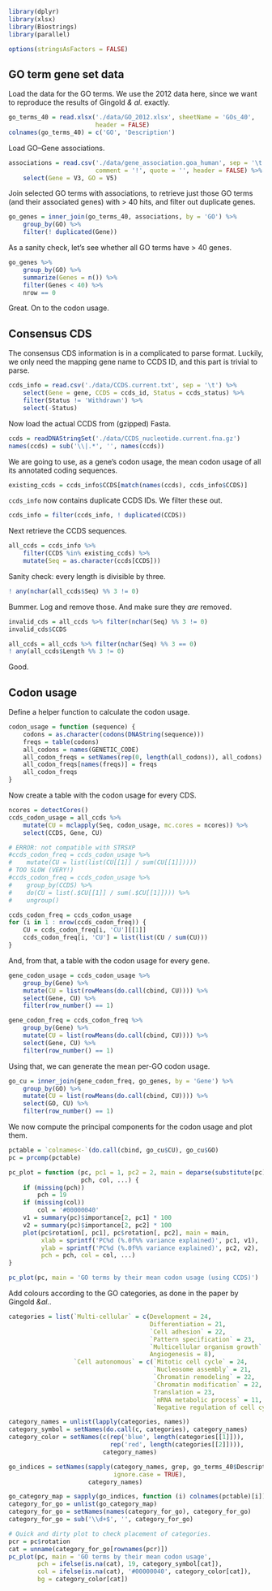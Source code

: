 ```r
library(dplyr)
library(xlsx)
library(Biostrings)
library(parallel)

options(stringsAsFactors = FALSE)
```

## GO term gene set data

Load the data for the GO terms. We use the 2012 data here, since we want to
reproduce the results of Gingold *& al.* exactly.

```r
go_terms_40 = read.xlsx('./data/GO_2012.xlsx', sheetName = 'GOs_40',
                        header = FALSE)
colnames(go_terms_40) = c('GO', 'Description')
```

Load GO–Gene associations.

```r
associations = read.csv('./data/gene_association.goa_human', sep = '\t',
                        comment = '!', quote = '', header = FALSE) %>%
    select(Gene = V3, GO = V5)
```

Join selected GO terms with associations, to retrieve just those GO terms (and
their associated genes) with > 40 hits, and filter out duplicate genes.

```r
go_genes = inner_join(go_terms_40, associations, by = 'GO') %>%
    group_by(GO) %>%
    filter(! duplicated(Gene))
```

As a sanity check, let’s see whether all GO terms have > 40 genes.

```r
go_genes %>%
    group_by(GO) %>%
    summarize(Genes = n()) %>%
    filter(Genes < 40) %>%
    nrow == 0
```

Great. On to the codon usage.

## Consensus CDS

The consensus CDS information is in a complicated to parse format. Luckily, we
only need the mapping gene name to CCDS ID, and this part is trivial to parse.

```r
ccds_info = read.csv('./data/CCDS.current.txt', sep = '\t') %>%
    select(Gene = gene, CCDS = ccds_id, Status = ccds_status) %>%
    filter(Status != 'Withdrawn') %>%
    select(-Status)
```

Now load the actual CCDS from (gzipped) Fasta.

```r
ccds = readDNAStringSet('./data/CCDS_nucleotide.current.fna.gz')
names(ccds) = sub('\\|.*', '', names(ccds))
```

We are going to use, as a gene’s codon usage, the mean codon usage of all its
annotated coding sequences.

```r
existing_ccds = ccds_info$CCDS[match(names(ccds), ccds_info$CCDS)]
```

`ccds_info` now contains duplicate CCDS IDs. We filter these out.

```r
ccds_info = filter(ccds_info, ! duplicated(CCDS))
```

Next retrieve the CCDS sequences.

```r
all_ccds = ccds_info %>%
    filter(CCDS %in% existing_ccds) %>%
    mutate(Seq = as.character(ccds[CCDS]))
```

Sanity check: every length is divisible by three.

```r
! any(nchar(all_ccds$Seq) %% 3 != 0)
```

Bummer. Log and remove those. And make sure they *are* removed.

```r
invalid_cds = all_ccds %>% filter(nchar(Seq) %% 3 != 0)
invalid_cds$CCDS

all_ccds = all_ccds %>% filter(nchar(Seq) %% 3 == 0)
! any(all_ccds$Length %% 3 != 0)
```

Good.

## Codon usage

Define a helper function to calculate the codon usage.

```r
codon_usage = function (sequence) {
    codons = as.character(codons(DNAString(sequence)))
    freqs = table(codons)
    all_codons = names(GENETIC_CODE)
    all_codon_freqs = setNames(rep(0, length(all_codons)), all_codons)
    all_codon_freqs[names(freqs)] = freqs
    all_codon_freqs
}
```

Now create a table with the codon usage for every CDS.

```r
ncores = detectCores()
ccds_codon_usage = all_ccds %>%
    mutate(CU = mclapply(Seq, codon_usage, mc.cores = ncores)) %>%
    select(CCDS, Gene, CU)

# ERROR: not compatible with STRSXP
#ccds_codon_freq = ccds_codon_usage %>%
#    mutate(CU = list(list(CU[[1]] / sum(CU[[1]]))))
# TOO SLOW (VERY!)
#ccds_codon_freq = ccds_codon_usage %>%
#    group_by(CCDS) %>%
#    do(CU = list(.$CU[[1]] / sum(.$CU[[1]]))) %>%
#    ungroup()

ccds_codon_freq = ccds_codon_usage
for (i in 1 : nrow(ccds_codon_freq)) {
    CU = ccds_codon_freq[i, 'CU'][[1]]
    ccds_codon_freq[i, 'CU'] = list(list(CU / sum(CU)))
}
```

And, from that, a table with the codon usage for every gene.

```r
gene_codon_usage = ccds_codon_usage %>%
    group_by(Gene) %>%
    mutate(CU = list(rowMeans(do.call(cbind, CU)))) %>%
    select(Gene, CU) %>%
    filter(row_number() == 1)

gene_codon_freq = ccds_codon_freq %>%
    group_by(Gene) %>%
    mutate(CU = list(rowMeans(do.call(cbind, CU)))) %>%
    select(Gene, CU) %>%
    filter(row_number() == 1)
```

Using that, we can generate the mean per-GO codon usage.

```r
go_cu = inner_join(gene_codon_freq, go_genes, by = 'Gene') %>%
    group_by(GO) %>%
    mutate(CU = list(rowMeans(do.call(cbind, CU)))) %>%
    select(GO, CU) %>%
    filter(row_number() == 1)
```

We now compute the principal components for the codon usage and plot them.

```r
pctable = `colnames<-`(do.call(cbind, go_cu$CU), go_cu$GO)
pc = prcomp(pctable)

pc_plot = function (pc, pc1 = 1, pc2 = 2, main = deparse(substitute(pc)),
                    pch, col, ...) {
    if (missing(pch))
        pch = 19
    if (missing(col))
        col = '#00000040'
    v1 = summary(pc)$importance[2, pc1] * 100
    v2 = summary(pc)$importance[2, pc2] * 100
    plot(pc$rotation[, pc1], pc$rotation[, pc2], main = main,
         xlab = sprintf('PC%d (%.0f%% variance explained)', pc1, v1),
         ylab = sprintf('PC%d (%.0f%% variance explained)', pc2, v2),
         pch = pch, col = col, ...)
}

pc_plot(pc, main = 'GO terms by their mean codon usage (using CCDS)')
```

Add colours according to the GO categories, as done in the paper by Gingold
*&al.*.

```r
categories = list(`Multi-cellular` = c(Development = 24,
                                       Differentiation = 21,
                                       `Cell adhesion` = 22,
                                       `Pattern specification` = 23,
                                       `Multicellular organism growth` = 11,
                                       Angiogenesis = 8),
                  `Cell autonomous` = c(`Mitotic cell cycle` = 24,
                                        `Nucleosome assembly` = 21,
                                        `Chromatin remodeling` = 22,
                                        `Chromatin modification` = 22,
                                        Translation = 23,
                                        `mRNA metabolic process` = 11,
                                        `Negative regulation of cell cycle` = 6))

category_names = unlist(lapply(categories, names))
category_symbol = setNames(do.call(c, categories), category_names)
category_color = setNames(c(rep('blue', length(categories[[1]])),
                            rep('red', length(categories[[2]]))),
                          category_names)

go_indices = setNames(sapply(category_names, grep, go_terms_40$Description,
                             ignore.case = TRUE),
                      category_names)

go_category_map = sapply(go_indices, function (i) colnames(pctable)[i])
category_for_go = unlist(go_category_map)
category_for_go = setNames(names(category_for_go), category_for_go)
category_for_go = sub('\\d+$', '', category_for_go)

# Quick and dirty plot to check placement of categories.
pcr = pc$rotation
cat = unname(category_for_go[rownames(pcr)])
pc_plot(pc, main = 'GO terms by their mean codon usage',
        pch = ifelse(is.na(cat), 19, category_symbol[cat]),
        col = ifelse(is.na(cat), '#00000040', category_color[cat]),
        bg = category_color[cat])
```
